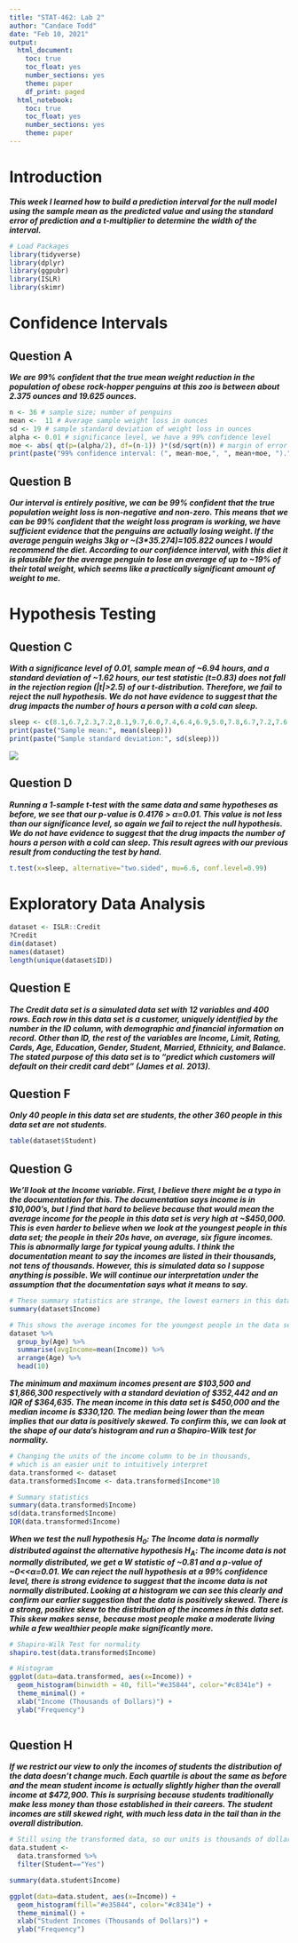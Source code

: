 ```yaml
---
title: "STAT-462: Lab 2"
author: "Candace Todd"
date: "Feb 10, 2021"
output:
  html_document:
    toc: true
    toc_float: yes
    number_sections: yes
    theme: paper
    df_print: paged
  html_notebook:
    toc: true
    toc_float: yes
    number_sections: yes
    theme: paper    
---
```


# Introduction  


***This week I learned how to build a prediction interval for the null model using the sample mean as the predicted value and using the standard error of prediction and a t-multiplier to determine the width of the interval.***  
  

```r
# Load Packages
library(tidyverse)
library(dplyr)
library(ggpubr)
library(ISLR)
library(skimr)
```
  
# Confidence Intervals  
  
## Question A  
  
***We are 99% confident that the true mean weight reduction in the population of obese rock-hopper penguins at this zoo is between about 2.375 ounces and 19.625 ounces.***
```r
n <- 36 # sample size; number of penguins
mean <-  11 # Average sample weight loss in ounces
sd <- 19 # sample standard deviation of weight loss in ounces
alpha <- 0.01 # significance level, we have a 99% confidence level
moe <- abs( qt(p=(alpha/2), df=(n-1)) )*(sd/sqrt(n)) # margin of error
print(paste("99% confidence interval: (", mean-moe,", ", mean+moe, ").", sep=""))

```
  
## Question B  
  
***Our interval is entirely positive, we can be 99% confident that the true population weight loss is non-negative and non-zero. This means that we can be 99% confident that the weight loss program is working, we have sufficient evidence that the penguins are actually losing weight. If the average penguin weighs 3kg or ~(3\*35.274)=105.822 ounces I would recommend the diet. According to our confidence interval, with this diet it is plausible for the average penguin to lose an average of up to ~19% of their total weight, which seems like a practically significant amount of weight to me.***   
  
# Hypothesis Testing  
  
## Question C  
  
***With a significance level of 0.01, sample mean of ~6.94 hours, and a standard deviation of ~1.62 hours, our test statistic (t=0.83) does not fall in the rejection region (|t|>2.5) of our t-distribution. Therefore, we fail to reject the null hypothesis. We do not have evidence to suggest that the drug impacts the number of hours a person with a cold can sleep.***  
  
```r
sleep <- c(8.1,6.7,2.3,7.2,8.1,9.7,6.0,7.4,6.4,6.9,5.0,7.8,6.7,7.2,7.6,7.9)
print(paste("Sample mean:", mean(sleep)))
print(paste("Sample standard deviation:", sd(sleep)))
```
  
![](qc.png)  
    
  
## Question D  
  
***Running a 1-sample t-test with the same data and same hypotheses as before, we see that our p-value is 0.4176 > $\alpha$=0.01. This value is not less than our significance level, so again we fail to reject the null hypothesis. We do not have evidence to suggest that the drug impacts the number of hours a person with a cold can sleep. This result agrees with our previous result from conducting the test by hand.***
  
```r
t.test(x=sleep, alternative="two.sided", mu=6.6, conf.level=0.99)
```

# Exploratory Data Analysis  
  
```r
dataset <- ISLR::Credit
?Credit
dim(dataset)
names(dataset)
length(unique(dataset$ID))
```

  
## Question E
  
***The Credit data set is a simulated data set with 12 variables and 400 rows. Each row in this data set is a customer, uniquely identified by the number in the ID column, with demographic and financial information on record. Other than ID, the rest of the variables are Income, Limit, Rating, Cards, Age, Education, Gender, Student, Married, Ethnicity, and Balance. The stated purpose of this data set is to "predict which customers will default on their credit card debt" (James et al. 2013).***  
  
## Question F  
  
***Only 40 people in this data set are students, the other 360 people in this data set are not students.***  

```r
table(dataset$Student)
```

## Question G  
  
***We'll look at the Income variable. First, I believe there might be a typo in the documentation for this. The documentation says income is in $10,000's, but I find that hard to believe because that would mean the average income for the people in this data set is very high at ~$450,000. This is even harder to believe when we look at the youngest people in this data set; the people in their 20s have, on average, six figure incomes. This is abnormally large for typical young adults. I think the documentation meant to say the incomes are listed in their thousands, not tens of thousands. However, this is simulated data so I suppose anything is possible. We will continue our interpretation under the assumption that the documentation says what it means to say.***

  
```r
# These summary statistics are strange, the lowest earners in this data set have 6 figure incomes
summary(dataset$Income)

# This shows the average incomes for the youngest people in the data set
dataset %>%
  group_by(Age) %>%
  summarise(avgIncome=mean(Income)) %>%
  arrange(Age) %>%
  head(10)


```
  
***The minimum and maximum incomes present are \$103,500 and \$1,866,300 respectively with a standard deviation of \$352,442 and an IQR of \$364,635. The mean income in this data set is \$450,000 and the median income is \$330,120. The median being lower than the mean implies that our data is positively skewed. To confirm this, we can look at the shape of our data's histogram and run a Shapiro-Wilk test for normality.***  
  
```r
# Changing the units of the income column to be in thousands,
# which is an easier unit to intuitively interpret
data.transformed <- dataset
data.transformed$Income <- data.transformed$Income*10

# Summary statistics
summary(data.transformed$Income)
sd(data.transformed$Income)
IQR(data.transformed$Income)
```
  
***When we test the null hypothesis $H_0:$ The Income data is normally distributed against the alternative hypothesis $H_A:$ The income data is not normally distributed, we get a W statistic of ~0.81 and a p-value of ~0<<$\alpha$=0.01. We can reject the null hypothesis at a 99% confidence level, there is strong evidence to suggest that the income data is not normally distributed. Looking at a histogram we can see this clearly and confirm our earlier suggestion that the data is positively skewed. There is a strong, positive skew to the distribution of the incomes in this data set. This skew makes sense, because most people make a moderate living while a few wealthier people make significantly more.***

```r

# Shapiro-Wilk Test for normality
shapiro.test(data.transformed$Income)

# Histogram
ggplot(data=data.transformed, aes(x=Income)) +
  geom_histogram(binwidth = 40, fill="#e35844", color="#c8341e") +
  theme_minimal() +
  xlab("Income (Thousands of Dollars)") +
  ylab("Frequency")



```

  
## Question H  
  
***If we restrict our view to only the incomes of students the distribution of the data doesn't change much. Each quartile is about the same as before and the mean student income is actually slightly higher than the overall income at \$472,900. This is surprising because students traditionally make less money than those established in their careers.  The student incomes are still skewed right, with much less data in the tail than in the overall distribution.***  
  
```r
# Still using the transformed data, so our units is thousands of dollars
data.student <- 
  data.transformed %>%
  filter(Student=="Yes")

summary(data.student$Income)

ggplot(data=data.student, aes(x=Income)) +
  geom_histogram(fill="#e35844", color="#c8341e") +
  theme_minimal() +
  xlab("Student Incomes (Thousands of Dollars)") +
  ylab("Frequency")
  
```

  
  
  
  
  
  
  
  
  
  
  
  
  
  
  
  
  
  
  
  
  
  
  
  
  
